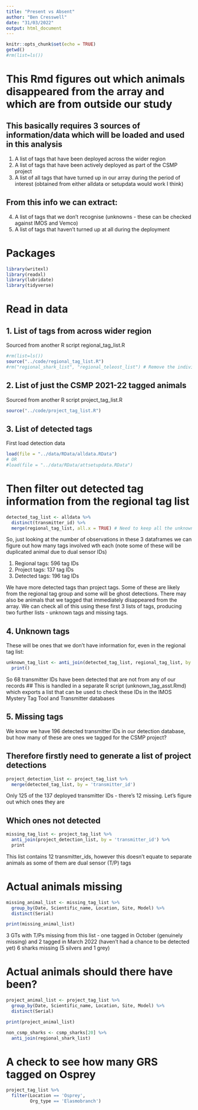 ```yaml
---
title: "Present vs Absent"
author: "Ben Cresswell"
date: "31/03/2022"
output: html_document
---
```


```r
knitr::opts_chunk$set(echo = TRUE)
getwd()
#rm(list=ls())
```


# This Rmd figures out which animals disappeared from the array and which are from outside our study

## This basically requires 3 sources of information/data which will be loaded and used in this analysis

1. A list of tags that have been deployed across the wider region
2. A list of tags that have been actively deployed as part of the CSMP project
3. A list of all tags that have turned up in our array during the period of interest (obtained from either alldata or setupdata would work I think)

## From this info we can extract:
4. A list of tags that we don't recognise (unknowns - these can be checked against IMOS and Vemco)
5. A list of tags that haven't turned up at all during the deployment


# Packages
```r
library(writexl)
library(readxl)
library(lubridate)
library(tidyverse)
```


# Read in data

## 1. List of tags from across wider region
Sourced from another R script regional_tag_list.R
```r
#rm(list=ls())
source("../code/regional_tag_list.R")
#rm("regional_shark_list", "regional_teleost_list") # Remove the individual shark and telost lists as we don't need them separately (for now)
```

## 2. List of just the CSMP 2021-22 tagged animals
Sourced from another R script project_tag_list.R
```r
source("../code/project_tag_list.R")
```

## 3. List of detected tags
First load detection data
```r
load(file = "../data/RData/alldata.RData")
# OR
#load(file = "../data/RData/attsetupdata.RData")
```

# Then filter out detected tag information from the regional tag list
```r
detected_tag_list <- alldata %>% 
  distinct(transmitter_id) %>% 
  merge(regional_tag_list, all.x = TRUE) # Need to keep all the unknowns in so all.x = TRUE. Heaps of NAs in this df because of this
```

So, just looking at the number of observations in these 3 dataframes we can figure out how many tags involved wth each (note some of these will be duplicated animal due to dual sensor IDs)

1. Regional tags: 596 tag IDs
2. Project tags:  137 tag IDs
3. Detected tags: 196 tag IDs

We have more detected tags than project tags. Some of these are likely from the regional tag group and some will be ghost detections. There may also be animals that we tagged that immediately disappeared from the array. We can check all of this using these first 3 lists of tags, producing two further lists - unknown tags and missing tags.


## 4. Unknown tags
These will be ones that we don't have information for, even in the regional tag list:
```r
unknown_tag_list <- anti_join(detected_tag_list, regional_tag_list, by = 'transmitter_id') %>% # This function produces a list of unique 
  print()
```

So 68 transmitter IDs have been detected that are not from any of our records
## This is handled in a separate R script (unknown_tag_asst.Rmd) which exports a list that can be used to check these IDs in the IMOS Mystery Tag Tool and Transmitter databases


## 5. Missing tags

We know we have 196 detected transmitter IDs in our detection database, but how many of these are ones we tagged for the CSMP project?

## Therefore firstly need to generate a list of project detections

```r
project_detection_list <- project_tag_list %>% 
  merge(detected_tag_list, by = 'transmitter_id')
```
Only 125 of the 137 deployed transmitter IDs - there's 12 missing. Let's figure out which ones they are

## Which ones not detected
```r
missing_tag_list <- project_tag_list %>% 
  anti_join(project_detection_list, by = 'transmitter_id') %>% 
  print
```
This list contains 12 transmitter_ids, however this doesn't equate to separate animals as some of them are dual sensor (T/P) tags

# Actual animals missing
```r
missing_animal_list <- missing_tag_list %>% 
  group_by(Date, Scientific_name, Location, Site, Model) %>% 
  distinct(Serial)

print(missing_animal_list)
```

3 GTs with T/Ps missing from this list - one tagged in October (genuinely missing) and 2 tagged in March 2022 (haven't had a chance to be detected yet)
6 sharks missing (5 silvers and 1 grey)


# Actual animals should there have been?
```r
project_animal_list <- project_tag_list %>% 
  group_by(Date, Scientific_name, Location, Site, Model) %>% 
  distinct(Serial)

print(project_animal_list)
```











```r
non_csmp_sharks <- csmp_sharks[20] %>% 
  anti_join(regional_shark_list)
```

# A check to see how many GRS tagged on Osprey
```r
project_tag_list %>% 
  filter(Location == 'Osprey',
         Org_type == 'Elasmobranch')
```




